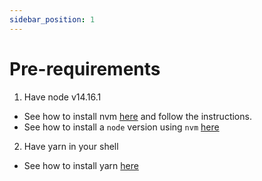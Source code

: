 ```yaml
---
sidebar_position: 1
---
```

# Pre-requirements
1. Have node v14.16.1
  - See how to install nvm [here](https://github.com/nvm-sh/nvm#installing-and-updating) and follow the instructions.
  - See how to install a `node` version using `nvm` [here](https://github.com/nvm-sh/nvm#installing-and-updating)
2. Have yarn in your shell
  - See how to install yarn [here](https://yarnpkg.com/getting-started/install)